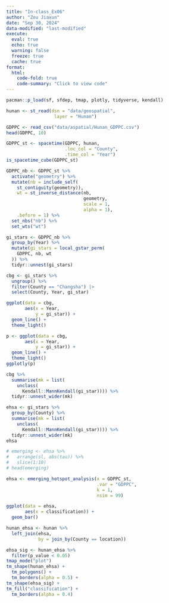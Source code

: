 ```yaml
---
title: "In-class_Ex06"
author: "Zou Jiaxun"
date: "Sep 30, 2024"
data-modified: "last-modified"
execute: 
  eval: true
  echo: true
  warning: false
  freeze: true
  cache: true
format:
  html:
    code-fold: true
    code-summary: "Click to view code"
---
```


```r
pacman::p_load(sf, sfdep, tmap, plotly, tidyverse, kendall)
```

```r
hunan <- st_read(dsn = "data/geospatial",
                  layer = "Hunan")
```

```r
GDPPC <- read_csv("data/aspatial/Hunan_GDPPC.csv") 
head(GDPPC, 10)
```


```r
GDPPC_st <- spacetime(GDPPC, hunan,
                      .loc_col = "County",
                      .time_col = "Year")
is_spacetime_cube(GDPPC_st)
```

```r
GDPPC_nb <- GDPPC_st %>%
  activate("geometry") %>%
  mutate(nb = include_self(
    st_contiguity(geometry)),
    wt = st_inverse_distance(nb,
                             geometry,
                             scale = 1,
                             alpha = 1),
    .before = 1) %>%
  set_nbs("nb") %>%
  set_wts("wt")
```
```r
gi_stars <- GDPPC_nb %>%
  group_by(Year) %>%
  mutate(gi_stars = local_gstar_perm(
    GDPPC, nb, wt
  )) %>%
  tidyr::unnest(gi_stars)
```

```r
cbg <- gi_stars %>%
  ungroup() %>%
  filter(County == "Changsha") |>
  select(County, Year, gi_star)
```

```r
ggplot(data = cbg,
       aes(x = Year,
           y = gi_star)) +
  geom_line() +
  theme_light()
```

```r
p <- ggplot(data = cbg,
       aes(x = Year,
           y = gi_star)) +
  geom_line() +
  theme_light()
ggplotly(p)
```

```r
cbg %>%
  summarise(mk = list(
    unclass(
      Kendall::MannKendall(gi_star)))) %>%
  tidyr::unnest_wider(mk)
```

```r
ehsa <- gi_stars %>%
  group_by(County) %>%
  summarise(mk = list(
    unclass(
      Kendall::MannKendall(gi_star)))) %>%
  tidyr::unnest_wider(mk)
ehsa
```

```r
# emerging <- ehsa %>%
#   arrange(sl, abs(tau)) %>%
#   slice(1:10)
# head(emerging)
```

```r
ehsa <- emerging_hotspot_analysis(x = GDPPC_st,
                                  .var = "GDPPC",
                                  k = 1,
                                  nsim = 99)
```

```r
ggplot(data = ehsa,
       aes(x = classification)) +
  geom_bar()
```

```r
hunan_ehsa <- hunan %>%
  left_join(ehsa,
            by = join_by(County == location))
```

```r
ehsa_sig <- hunan_ehsa %>%
  filter(p_value < 0.05)
tmap_mode("plot")
tm_shape(hunan_ehsa) +
  tm_polygons() +
  tm_borders(alpha = 0.5) +
tm_shape(ehsa_sig) +
tm_fill("classification") +
  tm_borders(alpha = 0.4)
```